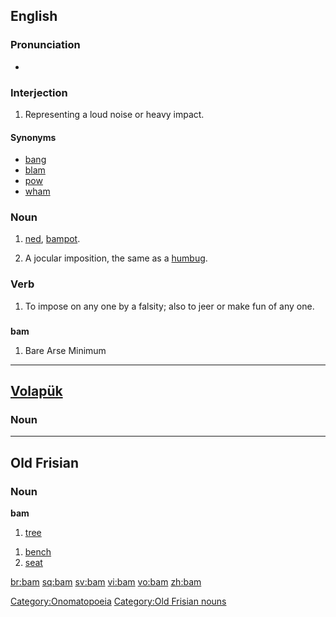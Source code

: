 {{see|-bam|ват}}
==English==

===Pronunciation===
*{{rhymes|æm}}

===Interjection===
{{en-intj}}

# Representing a loud noise or heavy impact.

====Synonyms====
*[[bang]]
*[[blam]]
*[[pow]]
*[[wham]]

===Noun===
{{en-noun}}

# {{context|Scottish English|slang}} [[ned]], [[bampot]].
# {{1811}} A jocular imposition, the same as a [[humbug]].

===Verb===
{{en-verb|bams|bamming|bammed|bammed}}

# {{1811}} To impose on any one by a falsity; also to jeer or make fun of any one.

==={{acronym}}===
'''bam'''

# Bare Arse Minimum

[[Category:Onomatopoeia]]

----

==[[Volapük]]==

===Noun===
{{infl|vo|noun}}

----
==Old Frisian==

===Noun===
'''bam'''

# [[tree]]

[[Category:Old Frisian nouns]]


# [[bench]]
# [[seat]]

[[br:bam]]
[[sq:bam]]
[[sv:bam]]
[[vi:bam]]
[[vo:bam]]
[[zh:bam]]